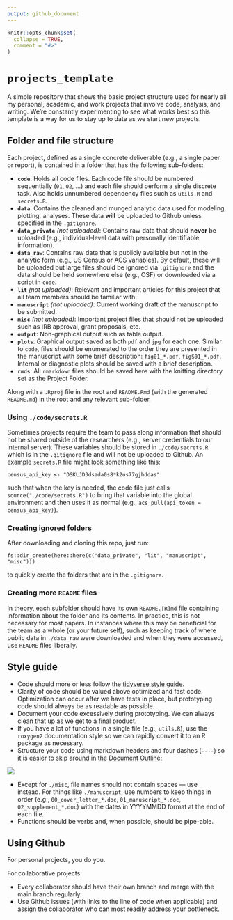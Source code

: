 ```yaml
---
output: github_document
---
```


<!-- README.md is generated from README.Rmd. Please edit that file -->

```r
knitr::opts_chunk$set(
  collapse = TRUE,
  comment = "#>"
)
```

# `projects_template`

A simple repository that shows the basic project structure used for nearly all my personal, academic, and work projects that involve code, analysis, and writing. We're constantly experimenting to see what works best so this template is a way for us to stay up to date as we start new projects. 

## Folder and file structure

Each project, defined as a single concrete deliverable (e.g., a single paper or report), is contained in a folder that has the following sub-folders: 

- **`code`**: Holds all code files. Each code file should be numbered sequentially (`01`, `02`, ...) and each file should perform a single discrete task. Also holds unnumbered dependency files such as `utils.R` and `secrets.R`. 
- **`data`**: Contains the cleaned and munged analytic data used for modeling, plotting, analyses. These data **will** be uploaded to Github unless specified in the `.gitignore`.
- **`data_private`** *(not uploaded)*: Contains raw data that should **never** be uploaded (e.g., individual-level data with personally identifiable information).
- **`data_raw`**: Contains raw data that is publicly available but not in the analytic form (e.g., US Census or ACS variables). By default, these will be uploaded but large files should be ignored via `.gitignore` and the data should be held somewhere else (e.g., OSF) or downloaded via a script in `code`.
- **`lit`** *(not uploaded)*: Relevant and important articles for this project that all team members should be familiar with. 
- **`manuscript`** *(not uploaded)*: Current working draft of the manuscript to be submitted. 
- **`misc`** *(not uploaded)*: Important project files that should not be uploaded such as IRB approval, grant proposals, etc. 
- **`output`**: Non-graphical output such as table output. 
- **`plots`**: Graphical output saved as both `pdf` and `jpg` for each one. Similar to `code`, files should be enumerated to the order they are presented in the manuscript with some brief description: `fig01_*.pdf`, `figS01_*.pdf`. Internal or diagnostic plots should be saved with a brief description. 
- **`rmds`**: All `rmarkdown` files should be saved here with the knitting directory set as the Project Folder. 

Along with a `.Rproj` file in the root and `README.Rmd` (with the generated `README.md`) in the root and any relevant sub-folder. 

### Using `./code/secrets.R`

Sometimes projects require the team to pass along information that should not be shared outside of the researchers (e.g., server credentials to our internal server). These variables should be stored in `./code/secrets.R` which is in the `.gitignore` file and will not be uploaded to Github. An example `secrets.R` file might look something like this:

```
census_api_key <- "DSKLJD3dsada0s8*k2us77gjhddas"
```

such that when the key is needed, the code file just calls `source("./code/secrets.R")` to bring that variable into the global environment and then uses it as normal (e.g., `acs_pull(api_token = census_api_key)`).

### Creating ignored folders

After downloading and cloning this repo, just run:
```
fs::dir_create(here::here(c("data_private", "lit", "manuscript", "misc")))
```
to quickly create the folders that are in the `.gitignore`.

### Creating more `README` files

In theory, each subfolder should have its own `README.[R]md` file containing information about the folder and its contents. In practice, this is not necessary for most papers. In instances where this may be beneficial for the team as a whole (or your future self), such as keeping track of where public data in `./data_raw` were downloaded and when they were accessed, use `README` files liberally. 


## Style guide

- Code should more or less follow the [tidyverse style guide](https://style.tidyverse.org/). 
- Clarity of code should be valued above optimized and fast code. Optimization can occur after we have tests in place, but prototyping code should always be as readable as possible. 
- Document your code excessively during prototyping. We can always clean that up as we get to a final product.
- If you have a lot of functions in a single file (e.g., `utils.R`), use the `roxygen2` documentation style so we can rapidly convert it to an R package as necessary.
- Structure your code using markdown headers and four dashes (`----`) so it is easier to skip around in [the Document Outline](https://blog.rstudio.com/2020/12/02/rstudio-v1-4-preview-little-things/):

![](./plots/example_screenshot.png)

- Except for `./misc`, file names should not contain spaces — use `_` instead. For things like `./manuscript`, use numbers to keep things in order (e.g., `00_cover_letter_*.doc`, `01_manuscript_*.doc`, `02_supplement_*.doc`) with the dates in YYYYMMDD format at the end of each file. 
- Functions should be verbs and, when possible, should be pipe-able. 

## Using Github

For personal projects, you do you. 

For collaborative projects:

- Every collaborator should have their own branch and merge with the main branch regularly.
- Use Github issues (with links to the line of code when applicable) and assign the collaborator who can most readily address your bottleneck. 
